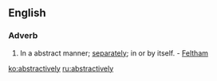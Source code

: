 ==English==

===Adverb===
{{en-adv}}

# In a abstract manner; [[separately]]; in or by itself. - [[Feltham]]

[[ko:abstractively]]
[[ru:abstractively]]